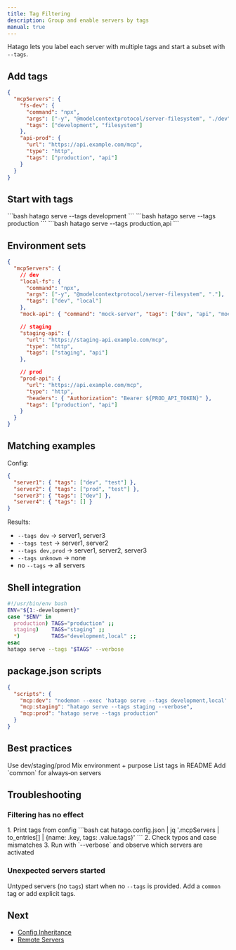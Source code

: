 ```yaml
---
title: Tag Filtering
description: Group and enable servers by tags
manual: true
---
```



Hatago lets you label each server with multiple tags and start a subset with `--tags`.

## Add tags

```json
{
  "mcpServers": {
    "fs-dev": {
      "command": "npx",
      "args": ["-y", "@modelcontextprotocol/server-filesystem", "./dev"],
      "tags": ["development", "filesystem"]
    },
    "api-prod": {
      "url": "https://api.example.com/mcp",
      "type": "http",
      "tags": ["production", "api"]
    }
  }
}
```

## Start with tags

<Tabs>
  <TabItem label="Development">
  ```bash
  hatago serve --tags development
  ```
  </TabItem>
  <TabItem label="Production">
  ```bash
  hatago serve --tags production
  ```
  </TabItem>
  <TabItem label="Multiple (OR)">
  ```bash
  hatago serve --tags production,api
  ```
  </TabItem>
</Tabs>

## Environment sets

```json
{
  "mcpServers": {
    // dev
    "local-fs": {
      "command": "npx",
      "args": ["-y", "@modelcontextprotocol/server-filesystem", "."],
      "tags": ["dev", "local"]
    },
    "mock-api": { "command": "mock-server", "tags": ["dev", "api", "mock"] },

    // staging
    "staging-api": {
      "url": "https://staging-api.example.com/mcp",
      "type": "http",
      "tags": ["staging", "api"]
    },

    // prod
    "prod-api": {
      "url": "https://api.example.com/mcp",
      "type": "http",
      "headers": { "Authorization": "Bearer ${PROD_API_TOKEN}" },
      "tags": ["production", "api"]
    }
  }
}
```

## Matching examples

Config:

```json
{
  "server1": { "tags": ["dev", "test"] },
  "server2": { "tags": ["prod", "test"] },
  "server3": { "tags": ["dev"] },
  "server4": { "tags": [] }
}
```

Results:

- `--tags dev` → server1, server3
- `--tags test` → server1, server2
- `--tags dev,prod` → server1, server2, server3
- `--tags unknown` → none
- no `--tags` → all servers

## Shell integration

```bash
#!/usr/bin/env bash
ENV="${1:-development}"
case "$ENV" in
  production) TAGS="production" ;;
  staging)    TAGS="staging" ;;
  *)          TAGS="development,local" ;;
esac
hatago serve --tags "$TAGS" --verbose
```

## package.json scripts

```json
{
  "scripts": {
    "mcp:dev": "nodemon --exec 'hatago serve --tags development,local' --watch hatago.config.json",
    "mcp:staging": "hatago serve --tags staging --verbose",
    "mcp:prod": "hatago serve --tags production"
  }
}
```

## Best practices

<CardGrid>
  <Card title="Consistent names" icon="pencil">Use dev/staging/prod</Card>
  <Card title="Combine tags" icon="list">Mix environment + purpose</Card>
  <Card title="Document tags" icon="document">List tags in README</Card>
  <Card title="Common set" icon="rocket">Add `common` for always‑on servers</Card>
</CardGrid>

## Troubleshooting

### Filtering has no effect

<Steps>
1. Print tags from config
   ```bash
   cat hatago.config.json | jq '.mcpServers | to_entries[] | {name: .key, tags: .value.tags}'
   ```
2. Check typos and case mismatches
3. Run with `--verbose` and observe which servers are activated
</Steps>

### Unexpected servers started

Untyped servers (no `tags`) start when no `--tags` is provided. Add a `common` tag or add explicit tags.

## Next

- [Config Inheritance](/en/how-to/config-inheritance/)
- [Remote Servers](/en/how-to/remote-servers/)
